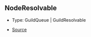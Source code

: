 ## NodeResolvable

- Type: GuildQueue \| GuildResolvable

- [Source](https://github.com/Androz2091/discord-player/blob/cd5cf97/packages/discord-player/src/manager/GuildNodeManager.ts#L39)